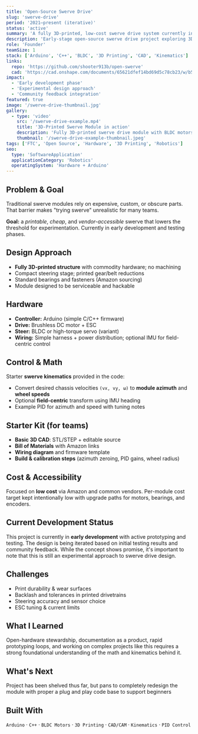 ```yaml
---
title: 'Open-Source Swerve Drive'
slug: 'swerve-drive'
period: '2021–present (iterative)'
status: 'active'
summary: 'A fully 3D-printed, low-cost swerve drive system currently in early development and testing phases.'
description: 'Early-stage open-source swerve drive project exploring 3D-printed robotics locomotion through affordable components and iterative design.'
role: 'Founder'
teamSize: 1
stack: ['Arduino', 'C++', 'BLDC', '3D Printing', 'CAD', 'Kinematics']
links:
  repo: 'https://github.com/shooter913b/open-swerve'
  cad: 'https://cad.onshape.com/documents/65621dfef14bd69d5c78cb23/w/b50eb60f5dad3b901c542e88/e/d107f0cabc3c59024649c798?renderMode=0&uiState=68ac089224e9267e0fdeb045'
impact:
  - 'Early development phase'
  - 'Experimental design approach'
  - 'Community feedback integration'
featured: true
image: '/swerve-drive-thumbnail.jpg'
gallery:
  - type: 'video'
    src: '/swerve-drive-example.mp4'
    title: '3D-Printed Swerve Module in action'
    description: 'Fully 3D-printed swerve drive module with BLDC motors'
    thumbnail: '/swerve-drive-example-thumbnail.jpeg'
tags: ['FTC', 'Open Source', 'Hardware', '3D Printing', 'Robotics']
seo:
  type: 'SoftwareApplication'
  applicationCategory: 'Robotics'
  operatingSystem: 'Hardware + Arduino'
---
```


## Problem & Goal

Traditional swerve modules rely on expensive, custom, or obscure parts. That barrier makes "trying swerve" unrealistic for many teams.

**Goal:** a _printable_, _cheap_, and _vendor-accessible_ swerve that lowers the threshold for experimentation. Currently in early development and testing phases.

## Design Approach

- **Fully 3D-printed structure** with commodity hardware; no machining
- Compact steering stage; printed gear/belt reductions
- Standard bearings and fasteners (Amazon sourcing)
- Module designed to be serviceable and hackable

## Hardware

- **Controller:** Arduino (simple C/C++ firmware)
- **Drive:** Brushless DC motor + ESC
- **Steer:** BLDC or high-torque servo (variant)
- **Wiring:** Simple harness + power distribution; optional IMU for field-centric control

## Control & Math

Starter **swerve kinematics** provided in the code:

- Convert desired chassis velocities `(vx, vy, ω)` to **module azimuth** and **wheel speeds**
- Optional **field-centric** transform using IMU heading
- Example PID for azimuth and speed with tuning notes

## Starter Kit (for teams)

- **Basic 3D CAD**: STL/STEP + editable source
- **Bill of Materials** with Amazon links
- **Wiring diagram** and firmware template
- **Build & calibration steps** (azimuth zeroing, PID gains, wheel radius)

## Cost & Accessibility

Focused on **low cost** via Amazon and common vendors. Per-module cost target kept intentionally low with upgrade paths for motors, bearings, and encoders.

## Current Development Status

This project is currently in **early development** with active prototyping and testing. The design is being iterated based on initial testing results and community feedback. While the concept shows promise, it's important to note that this is still an experimental approach to swerve drive design.

## Challenges

- Print durability & wear surfaces
- Backlash and tolerances in printed drivetrains
- Steering accuracy and sensor choice
- ESC tuning & current limits

## What I Learned

Open-hardware stewardship, documentation as a product, rapid prototyping loops, and working on complex projects like this requires a strong foundational understanding of the math and kinematics behind it.

## What's Next

Project has been shelved thus far, but pans to completely redesign the module with proper a plug and play code base to support beginners

## Built With

`Arduino` · `C++` · `BLDC Motors` · `3D Printing` · `CAD/CAM` · `Kinematics` · `PID Control`
